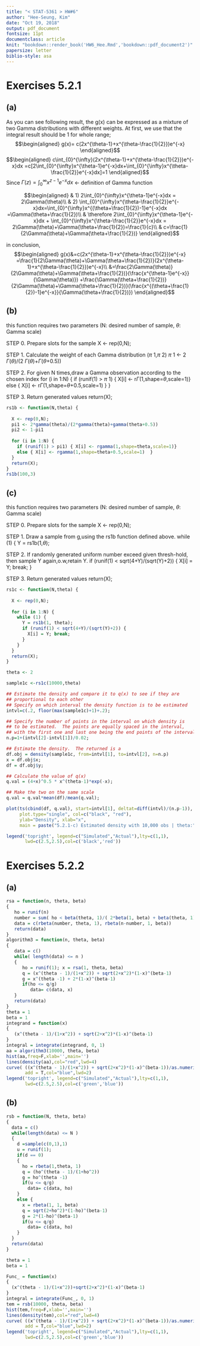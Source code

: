 ---
title: "< STAT-5361 > HW#6"
author: "Hee-Seung, Kim"
date: "Oct 19, 2018"
output: pdf_document
fontsize: 11pt
documentclass: article
knit: "bookdown::render_book('HW6_Hee.Rmd','bookdown::pdf_document2')"
papersize: letter
biblio-style: asa 
---
 
\newpage
# Exercises 5.2.1

## (a)
As you can see following result, the g(x) can be expressed as a mixture of two Gamma distributions with different weights.
At first, we use that the integral result should be 1 for whole range;
$$\begin{aligned}
g(x)= c(2x^{\theta-1}+x^{\theta-\frac{1}{2}})e^{-x}
\end{aligned}$$
$$\begin{aligned}
c\int_{0}^{\infty}(2x^{\theta-1}+x^{\theta-\frac{1}{2}})e^{-x}dx
=c[2\int_{0}^{\infty}x^{\theta-1}e^{-x}dx+\int_{0}^{\infty}x^{\theta-\frac{1}{2}}e^{-x}dx]=1
\end{aligned}$$
Since $\Gamma(z)=\int_{0}^{\infty}x^{z-1}e^{-x}dx$ <- definition of Gamma function

$$\begin{aligned}
& 1) 2\int_{0}^{\infty}x^{\theta-1}e^{-x}dx = 2\Gamma(\theta)\\
& 2) \int_{0}^{\infty}x^{\theta-\frac{1}{2}}e^{-x}dx=\int_{0}^{\infty}x^{(\theta+\frac{1}{2})-1}e^{-x}dx
 =\Gamma(\theta+\frac{1}{2})\\
& \therefore  2\int_{0}^{\infty}x^{\theta-1}e^{-x}dx + \int_{0}^{\infty}x^{\theta-\frac{1}{2}}e^{-x}dx
 = 2\Gamma(\theta)+\Gamma(\theta+\frac{1}{2})=\frac{1}{c}\\
& c=\frac{1}{2\Gamma(\theta)+\Gamma(\theta+\frac{1}{2})}
\end{aligned}$$

in conclusion,
$$\begin{aligned}
g(x)&=c(2x^{\theta-1}+x^{\theta-\frac{1}{2}})e^{-x}
=\frac{1}{2\Gamma(\theta)+\Gamma(\theta+\frac{1}{2})}(2x^{\theta-1}+x^{\theta-\frac{1}{2}})e^{-x}\\
&=\frac{2\Gamma(\theta)}{2\Gamma(\theta)+\Gamma(\theta+\frac{1}{2})}(\frac{x^{\theta-1}e^{-x}}{\Gamma(\theta)})
+\frac{\Gamma(\theta+\frac{1}{2})}{2\Gamma(\theta)+\Gamma(\theta+\frac{1}{2})}(\frac{x^{(\theta+\frac{1}{2})-1}e^{-x}}{\Gamma(\theta+\frac{1}{2})})
\end{aligned}$$

## (b)
this function requires two parameters (N: desired number of sample, $\theta$: Gamma scale)


STEP 0. Prepare slots for the sample
        X <- rep(0,N);
        
STEP 1. Calculate the weight of each Gamma distribution ($\pi$ 1,$\pi$ 2)
        $\pi$ 1 <- 2 $\Gamma$($\theta$)/(2 $\Gamma$($\theta$)+$\Gamma$($\theta$+0.5))

STEP 2. For given N times,draw a Gamma observation according to the chosen index 
        for (i in 1:N) {
        if (runif(1) > $\pi$ 1) { X[i] <- r$\Gamma$(1,shape=$\theta$,scale=1)}
        else { X[i] <- r$\Gamma$(1,shape=$\theta$+0.5,scale=1)  }  }

STEP 3. Return generated values
        return(X);

```{r, echo=TRUE}
rs1b <- function(N,theta) {
  
  X <- rep(0,N);
  pi1 <- 2*gamma(theta)/(2*gamma(theta)+gamma(theta+0.5))
  pi2 <- 1-pi1
  
  for (i in 1:N) {
    if (runif(1) > pi1) { X[i] <- rgamma(1,shape=theta,scale=1)}
    else { X[i] <- rgamma(1,shape=theta+0.5,scale=1)  }
  }
  return(X);
}
rs1b(100,3)
```
  
## (c)
this function requires two parameters (N: desired number of sample, $\theta$: Gamma scale)

STEP 0. Prepare slots for the sample
X <- rep(0,N);

STEP 1. Draw a sample from g,using the rs1b function defined above.
        while (1) {
        Y = rs1b(1,$\theta$); 

STEP 2. If randomly generated uniform number exceed given thresh-hold,
        then sample Y again,o.w,retain Y.
        if (runif(1) < sqrt(4+Y)/(sqrt(Y)+2)) {
        X[i] = Y; break;
        }

STEP 3. Return generated values
        return(X);

```{r, echo=TRUE}
rs1c <- function(N,theta) {
  
  X <- rep(0,N);
  
  for (i in 1:N) {
    while (1) {
      Y = rs1b(1, theta); 
      if (runif(1) < sqrt(4+Y)/(sqrt(Y)+2)) {
        X[i] = Y; break;
      }
    }
  }
  return(X);
}

theta <- 2

sample1c <-rs1c(10000,theta)

## Estimate the density and compare it to q(x) to see if they are
## proportional to each other
## Specify on which interval the density function is to be estimated
intvl=c(.2, floor(max(sample1c)+1)+.2);

## Specify the number of points in the interval on which density is
## to be estimated.  The points are equally spaced in the interval,
## with the first one and last one being the end points of the interval
n.p=1+(intvl[2]-intvl[1])/0.02;

## Estimate the density.  The returned is a 
df.obj = density(sample1c, from=intvl[1], to=intvl[2], n=n.p)
x = df.obj$x;
df = df.obj$y;

## Calculate the value of q(x) 
q.val = (4+x)^0.5 * x^(theta-1)*exp(-x);

## Make the two on the same scale
q.val = q.val*mean(df)/mean(q.val);

plot(ts(cbind(df, q.val), start=intvl[1], deltat=diff(intvl)/(n.p-1)),
     plot.type="single", col=c("black", "red"),
     ylab="Density", xlab="x", 
     main = paste("5.2.1-c) Estimated density with 10,000 obs | theta:", theta));

legend('topright', legend=c("Simulated","Actual"),lty=c(1,1), 
       lwd=c(2.5,2.5),col=c('black','red'))
```




\newpage
# Exercises 5.2.2
## (a)
```{r}
rsa = function(n, theta, beta)
{
   ho = runif(n)
   number = sum( ho < beta(theta, 1)/( 2*beta(1, beta) + beta(theta, 1) ) )
   data = c(rbeta(number, theta, 1), rbeta(n-number, 1, beta))
   return(data)
}
algorithm3 = function(n, theta, beta)
{
   data = c()
   while( length(data) <= n )
   {
      ho = runif(1); x = rsa(1, theta, beta)
      q = (x^(theta - 1)/(1+x^2)) + sqrt(2+x^2)*(1-x)^(beta-1)
      g = x^(theta -1) + 2*(1-x)^(beta-1)
      if(ho <= q/g)
         data= c(data, x)
   }
   return(data)
}
theta = 1
beta = 1
integrand = function(x)
{
   (x^(theta - 1)/(1+x^2)) + sqrt(2+x^2)*(1-x)^(beta-1)
}
integral = integrate(integrand, 0, 1)
aa = algorithm3(10000, theta, beta)
hist(aa,freq=F,xlab='',main='')
lines(density(aa),col="red",lwd=4)
curve( ((x^(theta - 1)/(1+x^2)) + sqrt(2+x^2)*(1-x)^(beta-1))/as.numeric(integral[1]),
       add = T,col="blue",lwd=2)
legend('topright', legend=c("Simulated","Actual"),lty=c(1,1),
       lwd=c(2.5,2.5),col=c('green','blue'))
```

 
## (b)
```{r, echo=TRUE}
rsb = function(N, theta, beta)
{
  data = c()
  while(length(data) <= N )
  {
    d =sample(c(0,1),1)
    u = runif(1); 
    if(d == 0)
    {   
      ho = rbeta(1,theta, 1)
      q = (ho^(theta - 1)/(1+ho^2))
      g = ho^(theta -1) 
      if(u <= q/g)
        data= c(data, ho)
    }   
    else {
      x = rbeta(1, 1, beta)
      q = sqrt(2+ho^2)*(1-ho)^(beta-1)
      g = 2*(1-ho)^(beta-1)
      if(u <= q/g)
        data= c(data, ho)
    }
  }
  return(data)
}

theta = 1 
beta = 1

Func_ = function(x)
{
  (x^(theta - 1)/(1+x^2))+sqrt(2+x^2)*(1-x)^(beta-1)
}
integral = integrate(Func_, 0, 1)
tem = rsb(10000, theta, beta)
hist(tem,freq=F,xlab='',main='')
lines(density(tem),col="red",lwd=4)
curve( ((x^(theta - 1)/(1+x^2)) + sqrt(2+x^2)*(1-x)^(beta-1))/as.numeric(integral[1]),
       add = T,col="blue",lwd=2)
legend('topright', legend=c("Simulated","Actual"),lty=c(1,1),
       lwd=c(2.5,2.5),col=c('green','blue'))
```

